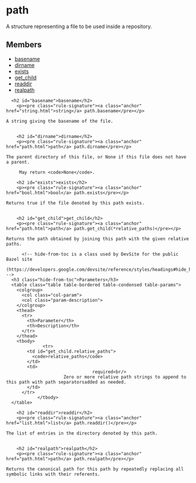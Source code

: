 <html devsite>
<head>
  <meta name="project_path" value="/_project.yaml">
  <meta name="book_path" value="/versions/6.3.0/_book.yaml">
</head>
<body>

<h1 class="page-title" id="modules.path">path</h1>

<!-- {% raw %} -->

A structure representing a file to be used inside a repository.

<h2>Members</h2>
<ul>
    <li>
    <a href="#basename">basename</a>
  </li>
      <li>
    <a href="#dirname">dirname</a>
  </li>
      <li>
    <a href="#exists">exists</a>
  </li>
      <li>
    <a href="#get_child">get_child</a>
  </li>
      <li>
    <a href="#readdir">readdir</a>
  </li>
      <li>
    <a href="#realpath">realpath</a>
  </li>
  </ul>

      <h2 id="basename">basename</h2>
        <p><pre class="rule-signature"><a class="anchor" href="string.html">string</a> path.basename</pre></p>

    A string giving the basename of the file.


        <h2 id="dirname">dirname</h2>
        <p><pre class="rule-signature"><a class="anchor" href="path.html">path</a> path.dirname</pre></p>

    The parent directory of this file, or None if this file does not have a parent.

         May return <code>None</code>.

        <h2 id="exists">exists</h2>
        <p><pre class="rule-signature"><a class="anchor" href="bool.html">bool</a> path.exists</pre></p>

    Returns true if the file denoted by this path exists.


        <h2 id="get_child">get_child</h2>
        <p><pre class="rule-signature"><a class="anchor" href="path.html">path</a> path.get_child(*relative_paths)</pre></p>

    Returns the path obtained by joining this path with the given relative paths.

          <!-- hide-from-toc is a class used by DevSite for the public Bazel site
      (https://developers.google.com/devsite/reference/styles/headings#hide_headings_from_the_toc) -->
      <h3 class="hide-from-toc">Parameters</h3>
      <table class="table table-bordered table-condensed table-params">
        <colgroup>
          <col class="col-param">
          <col class="param-description">
        </colgroup>
        <thead>
          <tr>
            <th>Parameter</th>
            <th>Description</th>
          </tr>
        </thead>
        <tbody>
                  <tr>
            <td id="get_child.relative_paths">
              <code>relative_paths</code>
            </td>
            <td>
                                     required<br/>
                          Zero or more relative path strings to append to this path with path separatorsadded as needed.
            </td>
          </tr>
                </tbody>
      </table>

        <h2 id="readdir">readdir</h2>
        <p><pre class="rule-signature"><a class="anchor" href="list.html">list</a> path.readdir()</pre></p>

    The list of entries in the directory denoted by this path.


        <h2 id="realpath">realpath</h2>
        <p><pre class="rule-signature"><a class="anchor" href="path.html">path</a> path.realpath</pre></p>

    Returns the canonical path for this path by repeatedly replacing all symbolic links with their referents.



</body>
</html>

<!-- {% endraw %} -->

